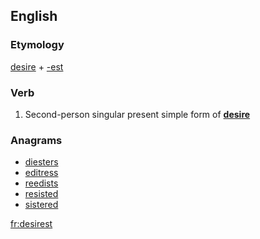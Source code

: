 ==English==

===Etymology===
[[desire]] + [[-est]]

===Verb===
{{en-verb form}}

# {{archaic}} Second-person singular present simple form of '''[[desire]]'''

===Anagrams===
* [[diesters#English|diesters]]
* [[editress#English|editress]]
* [[reedists#English|reedists]]
* [[resisted#English|resisted]]
* [[sistered#English|sistered]]

[[fr:desirest]]